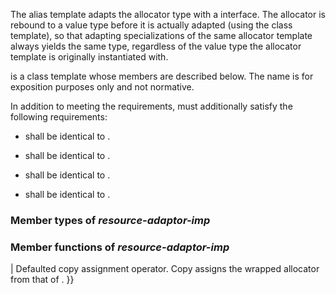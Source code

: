 {{title|{{small|std::experimental::pmr::}}resource_adaptor, {{small|std::pmr::experimental::}}resource_adaptor}}
{{cpp/experimental/lib extensions/pmr/navbar}}
{{dcl begin}}
{{dcl header | experimental/memory_resource}}
{{dcl | since=libfund_ts | 1=
template&lt; class Alloc &gt;
using resource_adaptor = /*resource-adaptor-imp*/&lt;
                             typename std::allocator_traits&lt;Alloc&gt;::
                             template rebind_alloc&lt;char&gt;&gt;;
}}
{{dcl | since=libfund_ts |
template&lt; class Alloc &gt;
class /*resource-adaptor-imp*/ : public memory_resource; // for exposition only
}}
{{dcl end}}

The alias template {{tt|resource_adaptor}} adapts the allocator type {{tt|Alloc}} with a {{tt|memory_resource}} interface. The allocator is rebound to a {{tt|char}} value type before it is actually adapted (using the ''{{tt|resource-adaptor-imp}}'' class template), so that adapting specializations of the same allocator template always yields the same type, regardless of the value type the allocator template is originally instantiated with.

{{rrev multi
|since1=libfund_ts|rev1=
{{tt|resource_adaptor}} is defined in namespace {{tt|std::experimental::pmr}}, and the base type {{tt|memory_resorce}} in this page is {{lc|std::experimental::pmr::memory_resource}}.
|since2=libfund_ts_3|rev2=
{{tt|resource_adaptor}} is defined in namespace {{tt|std::pmr::experimental}}, and the base type {{tt|memory_resorce}} in this page is {{lc|std::pmr::memory_resource}}.
}}

''{{tt|resource-adaptor-imp}}'' is a class template whose members are described below. The name ''{{tt|resource-adaptor-imp}}'' is for exposition purposes only and not normative.

In addition to meeting the {{named req|Allocator}} requirements, {{tt|Alloc}} must additionally satisfy the following requirements:

* {{c|std::allocator_traits&lt;Alloc&gt;::pointer}} shall be identical to {{c|Alloc::value_type*}}.
* {{c|std::allocator_traits&lt;Alloc&gt;::const_pointer}} shall be identical to {{c|Alloc::value_type const*}}.
* {{c|std::allocator_traits&lt;Alloc&gt;::void_pointer}} shall be identical to {{c|void*}}.
* {{c|std::allocator_traits&lt;Alloc&gt;::const_const_pointer}} shall be identical to {{c|void const*}}.

===Member types of ''resource-adaptor-imp''===
{{dsc begin}}
{{dsc hitem| Member type | Definition}}
{{dsc | {{tt|allocator_type}} | {{tt|Alloc}}}}
{{dsc end}}

===Member functions of ''resource-adaptor-imp''===
{{member|{{small|''resource-adaptor-imp''::}}''resource-adaptor-imp''
|
{{dcl begin}}
{{dcl| num = 1 |  since=libfund_ts |1=
/*resource-adaptor-imp*/() = default;
}}
{{dcl | num = 2 |  since=libfund_ts |1=
/*resource-adaptor-imp*/(const /*resource-adaptor-imp*/&amp; other)
    = default;
}}
{{dcl | num = 3 |  since=libfund_ts |1=
/*resource-adaptor-imp*/(/*resource-adaptor-imp*/&amp;&amp; other)
    = default;
}}
{{dcl | num = 4 |  since=libfund_ts |1=
explicit /*resource-adaptor-imp*/(const Alloc&amp; a2);
}}
{{dcl | num = 5 |  since=libfund_ts |1=
explicit /*resource-adaptor-imp*/(Alloc&amp;&amp; a2);
}}
{{dcl end}}
@1@ Default constructor. Default constructs the wrapped allocator.
@2@ Copy constructor. Copy constructs the wrapped allocator from the allocator wrapped by {{tt|other}}.
@3@ Move constructor. Move constructs the wrapped allocator from the allocator wrapped by {{tt|other}}.
@4@ Initializes the wrapped allocator with {{tt|a2}}.
@5@ Initializes the wrapped allocator with {{c|std::move(a2)}}.

====Parameters====
{{par begin}}
{{par | other | another ''{{tt|resource-adaptor-imp}}'' object to copy or move from }}
{{par | a2 | another {{tt|Alloc}} object to copy or move from }}
{{par end}}
}}

{{member|{{small|''resource-adaptor-imp''::}}get_allocator
|
{{ddcl |  since=libfund_ts |1=
allocator_type get_allocator() const; 
}}
Returns a copy of the wrapped allocator.
}}

{{member|{{small|''resource-adaptor-imp''::}}operator{{=}}
|
{{ddcl |  since=libfund_ts |1=
/*resource-adaptor-imp*/&amp; operator=(const /*resource-adaptor-imp*/&amp; other)
    = default; 
}}
Defaulted copy assignment operator. Copy assigns the wrapped allocator from that of {{tt|other}}.
}}

{{member|{{small|''resource-adaptor-imp''::}}do_allocate
|
{{ddcl |  since=libfund_ts |1=
protected:
virtual void* do_allocate(std::size_t bytes, std::size_t alignment);
}}
Allocates memory using the {{tt|allocate}} member function of the wrapped allocator.
}}

{{member|{{small|''resource-adaptor-imp''::}}do_deallocate
|
{{ddcl |  since=libfund_ts |
protected:
virtual void do_deallocate(void *p, std::size_t bytes, std::size_t alignment);
}}
Deallocates the storage pointed to by {{tt|p}} using the {{tt|deallocate}} member function of the wrapped allocator.

{{tt|p}} must have been allocated using the {{tt|allocate}} member function of an allocator that compares equal to the wrapped allocator, and must not have been subsequently deallocated.
}}

{{member|{{small|''resource-adaptor-imp''::}}do_is_equal
|
{{ddcl |  since=libfund_ts |
protected:
virtual bool do_is_equal(const memory_resource&amp; other) const noexcept;
}}
Let {{tt|p}} be {{c|dynamic_cast&lt;const /*resource-adaptor-imp*/*&gt;(&amp;other)}}. If {{tt|p}} is a null pointer value, returns {{c|false}}. Otherwise, return the result of comparing the allocators wrapped by {{c|*p}} and {{c|*this}} using {{c|1=operator==}}.
}}

{{langlinks|de|es|ja|ru|zh}}